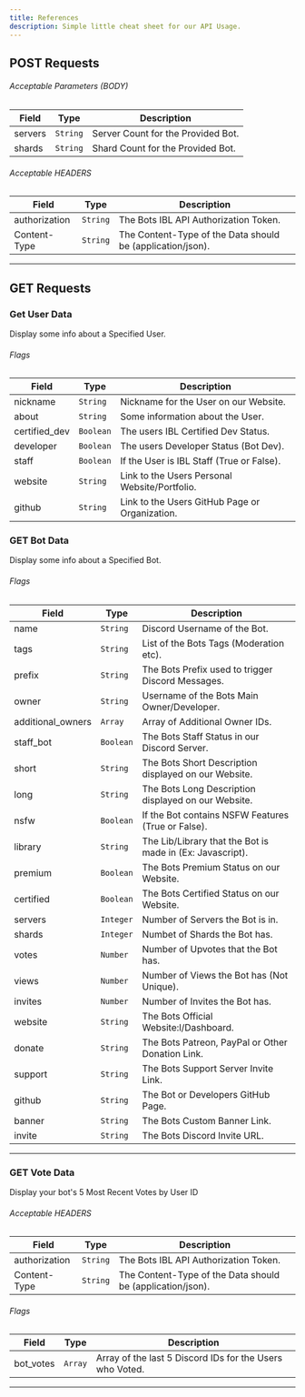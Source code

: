 ```yaml
---
title: References
description: Simple little cheat sheet for our API Usage.
---
```



## POST Requests

<HTTPHeader type="POST" path="/bot/:botID" />

###### Acceptable Parameters (BODY)
| Field     | Type        | Description                                                                        |
| --------- | ----------- | ---------------------------------------------------------------------------------- |
| servers   | `String`    | Server Count for the Provided Bot.                                                 |
| shards    | `String`    | Shard Count for the Provided Bot.                                                  |


###### Acceptable HEADERS
| Field     | Type        | Description                                                                        |
| --------- | ----------- | ---------------------------------------------------------------------------------- |
| authorization   | `String`    | The Bots IBL API Authorization Token.                                        |
| Content-Type    | `String`    | The Content-Type of the Data should be (application/json).                   |

---

## GET Requests

### Get User Data

<HTTPHeader type="GET" path="/user/:userID" />

Display some info about a Specified User.

###### Flags 
| Field     | Type        | Description                                                                                         |
| --------- | ----------- | --------------------------------------------------------------------------------------------------- |
| nickname  | `String`    | Nickname for the User on our Website.                                                               |
| about     | `String`    | Some information about the User.                                                                    |
| certified_dev | `Boolean` | The users IBL Certified Dev Status.                                                               |
| developer | `Boolean`   | The users Developer Status (Bot Dev).                                                               |
| staff     | `Boolean`   | If the User is IBL Staff (True or False).                                                           |
| website   | `String`    | Link to the Users Personal Website/Portfolio.                                                       |
| github    | `String`    | Link to the Users GitHub Page or Organization.                                                      |


### GET Bot Data

<HTTPHeader type="GET" path="/bot/:botID" />

Display some info about a Specified Bot.

###### Flags
| Field     | Type        | Description                                                                                         |
| --------- | ----------- | --------------------------------------------------------------------------------------------------- |
| name      | `String`    | Discord Username of the Bot.                                                                        |
| tags      | `String`    | List of the Bots Tags (Moderation etc).                                                             |
| prefix    | `String`    | The Bots Prefix used to trigger Discord Messages.                                                   |
| owner     | `String`    | Username of the Bots Main Owner/Developer.                                                          |
| additional_owners       | `Array`    | Array of Additional Owner IDs.                                                         |
| staff_bot | `Boolean`   | The Bots Staff Status in our Discord Server.                                                        |
| short     | `String`    | The Bots Short Description displayed on our Website.                                                |
| long      | `String`    | The Bots Long Description displayed on our Website.                                                 |
| nsfw      | `Boolean`   | If the Bot contains NSFW Features (True or False).                                                  |
| library   | `String`    | The Lib/Library that the Bot is made in (Ex: Javascript).                                           |
| premium   | `Boolean`   | The Bots Premium Status on our Website.                                                             |
| certified | `Boolean`   | The Bots Certified Status on our Website.                                                           |
| servers   | `Integer`   | Number of Servers the Bot is in.                                                                    |
| shards    | `Integer`   | Numbet of Shards the Bot has.                                                                       |
| votes     | `Number`    | Number of Upvotes that the Bot has.                                                                 |
| views     | `Number`    | Number of Views the Bot has (Not Unique).                                                           |
| invites   | `Number`    | Number of Invites the Bot has.                                                                      |
| website   | `String`    | The Bots Official Website:l/Dashboard.                                                              |
| donate    | `String`    | The Bots Patreon, PayPal or Other Donation Link.                                                    |
| support   | `String`    | The Bots Support Server Invite Link.                                                                |
| github    | `String`    | The Bot or Developers GitHub Page.                                                                  |
| banner    | `String`    | The Bots Custom Banner Link.                                                                        |
| invite    | `String`    | The Bots Discord Invite URL.                                                                        |


---

### GET Vote Data

<HTTPHeader type="GET" path="/votes/:botID" />

Display your bot's 5 Most Recent Votes by User ID

###### Acceptable HEADERS
| Field     | Type        | Description                                                                        |
| --------- | ----------- | ---------------------------------------------------------------------------------- |
| authorization   | `String`    | The Bots IBL API Authorization Token.                                        |
| Content-Type    | `String`    | The Content-Type of the Data should be (application/json).                   |

###### Flags
| Field     | Type        | Description                                                                                         |
| --------- | ----------- | --------------------------------------------------------------------------------------------------- |
| bot_votes | `Array`     | Array of the last 5 Discord IDs for the Users who Voted.                                            |

---
